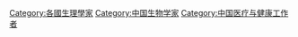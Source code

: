 [[Category:各國生理學家|Category:各國生理學家]]
[[Category:中国生物学家|Category:中国生物学家]]
[[Category:中国医疗与健康工作者|Category:中国医疗与健康工作者]]